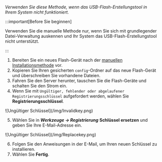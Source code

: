 *Verwenden Sie diese Methode, wenn das USB-Flash-Erstellungstool in Ihrem System nicht funktioniert.*

:::important[Before Sie beginnen]

Verwenden Sie die manuelle Methode nur, wenn Sie sich mit grundlegender Datei-Verwaltung auskennen und Ihr System das USB-Flash-Erstellungstool nicht unterstützt.

:::

1. Bereiten Sie ein neues Flash-Gerät nach der [manuellen Installationsmethode](../../../getting-started/set-up-unraid/create-your-bootable-media.mdx#manual-install-method) vor.
2. Kopieren Sie Ihren gesicherten `config`-Ordner auf das neue Flash-Gerät und überschreiben Sie vorhandene Dateien.
3. Fahren Sie den Server herunter, tauschen Sie die Flash-Geräte und schalten Sie den Strom ein.
4. Wenn Sie mit `Ungültiger, fehlender oder abgelaufener Registrierungsschlüssel` aufgefordert werden, wählen Sie **Registrierungsschlüssel**.

<div style={{ margin: 'auto', maxWidth: '600px', display: 'flex', flexDirection: 'column', alignItems: 'center' }}>
  ![Ungültiger Schlüssel](/img/Invalidkey.png)
</div>

5. Wählen Sie in ***Werkzeuge → Registrierung*** **Schlüssel ersetzen** und geben Sie Ihre E-Mail-Adresse ein.

<div style={{ margin: 'auto', maxWidth: '600px', display: 'flex', flexDirection: 'column', alignItems: 'center' }}>
  ![Ungültiger Schlüssel](/img/Replacekey.png)
</div>

6. Folgen Sie den Anweisungen in der E-Mail, um Ihren neuen Schlüssel zu installieren.
7. Wählen Sie **Fertig**.
